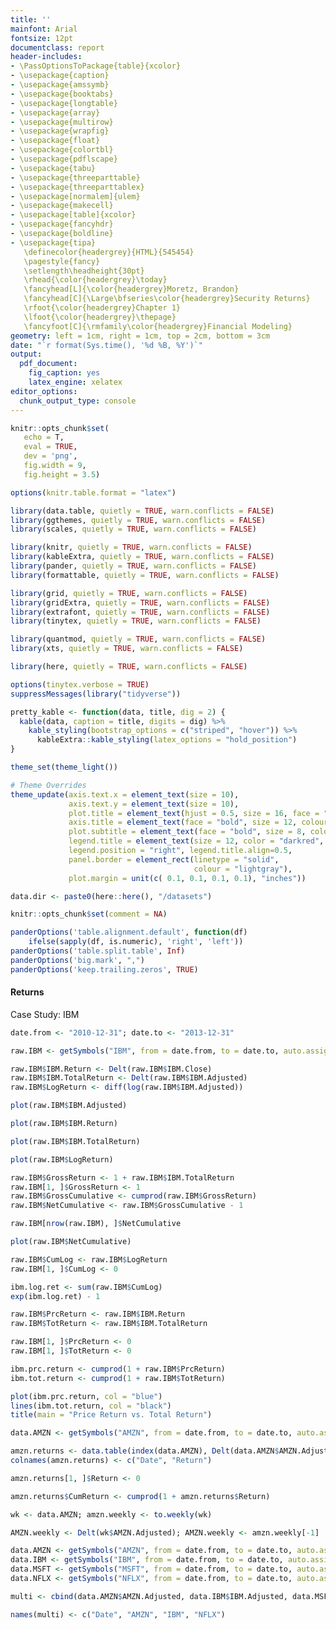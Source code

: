 ```yaml
---
title: ''
mainfont: Arial
fontsize: 12pt
documentclass: report
header-includes:
- \PassOptionsToPackage{table}{xcolor}
- \usepackage{caption}
- \usepackage{amssymb}
- \usepackage{booktabs}
- \usepackage{longtable}
- \usepackage{array}
- \usepackage{multirow}
- \usepackage{wrapfig}
- \usepackage{float}
- \usepackage{colortbl}
- \usepackage{pdflscape}
- \usepackage{tabu}
- \usepackage{threeparttable}
- \usepackage{threeparttablex}
- \usepackage[normalem]{ulem}
- \usepackage{makecell}
- \usepackage[table]{xcolor}
- \usepackage{fancyhdr}
- \usepackage{boldline}
- \usepackage{tipa}
   \definecolor{headergrey}{HTML}{545454}
   \pagestyle{fancy}
   \setlength\headheight{30pt}
   \rhead{\color{headergrey}\today}
   \fancyhead[L]{\color{headergrey}Moretz, Brandon}
   \fancyhead[C]{\Large\bfseries\color{headergrey}Security Returns}
   \rfoot{\color{headergrey}Chapter 1}
   \lfoot{\color{headergrey}\thepage}
   \fancyfoot[C]{\rmfamily\color{headergrey}Financial Modeling}
geometry: left = 1cm, right = 1cm, top = 2cm, bottom = 3cm
date: "`r format(Sys.time(), '%d %B, %Y')`"
output:
  pdf_document:
    fig_caption: yes
    latex_engine: xelatex
editor_options: 
  chunk_output_type: console
---
```


```r

knitr::opts_chunk$set(
   echo = T, 
   eval = TRUE, 
   dev = 'png', 
   fig.width = 9, 
   fig.height = 3.5)

options(knitr.table.format = "latex")

```

```r

library(data.table, quietly = TRUE, warn.conflicts = FALSE)
library(ggthemes, quietly = TRUE, warn.conflicts = FALSE)
library(scales, quietly = TRUE, warn.conflicts = FALSE)

library(knitr, quietly = TRUE, warn.conflicts = FALSE)
library(kableExtra, quietly = TRUE, warn.conflicts = FALSE)
library(pander, quietly = TRUE, warn.conflicts = FALSE)
library(formattable, quietly = TRUE, warn.conflicts = FALSE)

library(grid, quietly = TRUE, warn.conflicts = FALSE)
library(gridExtra, quietly = TRUE, warn.conflicts = FALSE)
library(extrafont, quietly = TRUE, warn.conflicts = FALSE)
library(tinytex, quietly = TRUE, warn.conflicts = FALSE)

library(quantmod, quietly = TRUE, warn.conflicts = FALSE)
library(xts, quietly = TRUE, warn.conflicts = FALSE)

library(here, quietly = TRUE, warn.conflicts = FALSE)

options(tinytex.verbose = TRUE)
suppressMessages(library("tidyverse"))

pretty_kable <- function(data, title, dig = 2) {
  kable(data, caption = title, digits = dig) %>%
    kable_styling(bootstrap_options = c("striped", "hover")) %>%
      kableExtra::kable_styling(latex_options = "hold_position")
}

theme_set(theme_light())

# Theme Overrides
theme_update(axis.text.x = element_text(size = 10),
             axis.text.y = element_text(size = 10),
             plot.title = element_text(hjust = 0.5, size = 16, face = "bold", color = "darkgreen"),
             axis.title = element_text(face = "bold", size = 12, colour = "steelblue4"),
             plot.subtitle = element_text(face = "bold", size = 8, colour = "darkred"),
             legend.title = element_text(size = 12, color = "darkred", face = "bold"),
             legend.position = "right", legend.title.align=0.5,
             panel.border = element_rect(linetype = "solid", 
                                         colour = "lightgray"), 
             plot.margin = unit(c( 0.1, 0.1, 0.1, 0.1), "inches"))

data.dir <- paste0(here::here(), "/datasets")

```

```r

knitr::opts_chunk$set(comment = NA)

panderOptions('table.alignment.default', function(df)
    ifelse(sapply(df, is.numeric), 'right', 'left'))
panderOptions('table.split.table', Inf)
panderOptions('big.mark', ",")
panderOptions('keep.trailing.zeros', TRUE)

```

#### Returns

Case Study: IBM

```r
date.from <- "2010-12-31"; date.to <- "2013-12-31"

raw.IBM <- getSymbols("IBM", from = date.from, to = date.to, auto.assign = F)

raw.IBM$IBM.Return <- Delt(raw.IBM$IBM.Close)
raw.IBM$IBM.TotalReturn <- Delt(raw.IBM$IBM.Adjusted)
raw.IBM$LogReturn <- diff(log(raw.IBM$IBM.Adjusted))
```

```r
plot(raw.IBM$IBM.Adjusted)
```

```r
plot(raw.IBM$IBM.Return)
```

```r
plot(raw.IBM$IBM.TotalReturn)
```

```r
plot(raw.IBM$LogReturn)
```

```r
raw.IBM$GrossReturn <- 1 + raw.IBM$IBM.TotalReturn
raw.IBM[1, ]$GrossReturn <- 1
raw.IBM$GrossCumulative <- cumprod(raw.IBM$GrossReturn)
raw.IBM$NetCumulative <- raw.IBM$GrossCumulative - 1
```

```r
raw.IBM[nrow(raw.IBM), ]$NetCumulative

plot(raw.IBM$NetCumulative)
```

```r
raw.IBM$CumLog <- raw.IBM$LogReturn
raw.IBM[1, ]$CumLog <- 0

ibm.log.ret <- sum(raw.IBM$CumLog)
exp(ibm.log.ret) - 1
```

```r
raw.IBM$PrcReturn <- raw.IBM$IBM.Return
raw.IBM$TotReturn <- raw.IBM$IBM.TotalReturn

raw.IBM[1, ]$PrcReturn <- 0
raw.IBM[1, ]$TotReturn <- 0

ibm.prc.return <- cumprod(1 + raw.IBM$PrcReturn)
ibm.tot.return <- cumprod(1 + raw.IBM$TotReturn)

plot(ibm.prc.return, col = "blue")
lines(ibm.tot.return, col = "black")
title(main = "Price Return vs. Total Return")
```

```r
data.AMZN <- getSymbols("AMZN", from = date.from, to = date.to, auto.assign = F)

amzn.returns <- data.table(index(data.AMZN), Delt(data.AMZN$AMZN.Adjusted))
colnames(amzn.returns) <- c("Date", "Return")

amzn.returns[1, ]$Return <- 0

amzn.returns$CumReturn <- cumprod(1 + amzn.returns$Return)

wk <- data.AMZN; amzn.weekly <- to.weekly(wk)

AMZN.weekly <- Delt(wk$AMZN.Adjusted); AMZN.weekly <- amzn.weekly[-1]

```

```r
data.AMZN <- getSymbols("AMZN", from = date.from, to = date.to, auto.assign = F)
data.IBM <- getSymbols("IBM", from = date.from, to = date.to, auto.assign = F)
data.MSFT <- getSymbols("MSFT", from = date.from, to = date.to, auto.assign = F)
data.NFLX <- getSymbols("NFLX", from = date.from, to = date.to, auto.assign = F)
```

```r
multi <- cbind(data.AMZN$AMZN.Adjusted, data.IBM$IBM.Adjusted, data.MSFT$MSFT.Adjusted, data.NFLX$NFLX.Adjusted)

names(multi) <- c("Date", "AMZN", "IBM", "NFLX")


```

